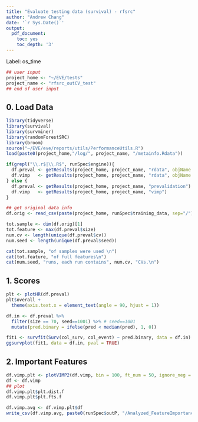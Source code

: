 ```yaml
---
title: "Evaluate testing data (survival) - rfsrc"
author: "Andrew Chang"
date: '`r Sys.Date()`'
output:
  pdf_document:
    toc: yes
    toc_depth: '3'
---
```


Label: os_time

```r
## user input
project_home <- "~/EVE/tests"
project_name <- "rfsrc_outCV_test"
## end of user input
```


## 0. Load Data

```r
library(tidyverse)
library(survival)
library(survminer)
library(randomForestSRC)
library(broom)
source("~/EVE/eve/reports/utils/PerformanceUtils.R")
load(paste0(project_home,"/log/", project_name, "/metainfo.Rdata"))

if(grepl("\\.r$|\\.R$", runSpec$engine)){
  df.preval <- getResults(project_home, project_name, "rdata", objName = "df_pred")
  df.vimp   <- getResults(project_home, project_name, "rdata", objName = "df_vimp")
} else {
  df.preval <- getResults(project_home, project_name, "prevalidation")
  df.vimp   <- getResults(project_home, project_name, "vimp")
}

## get original data info
df.orig <- read_csv(paste(project_home, runSpec$training_data, sep="/"))

tot.sample <- dim(df.orig)[1]
tot.feature <- max(df.preval$size)
num.cv <- length(unique(df.preval$cv))
num.seed <- length(unique(df.preval$seed))

cat(tot.sample, "of samples were used \n")
cat(tot.feature, "of full features\n")
cat(num.seed, "runs, each run contains", num.cv, "CVs.\n")
```


## 1. Scores

```r
plt <- plotHR(df.preval)
plt$overall +
  theme(axis.text.x = element_text(angle = 90, hjust = 1))
```


```r
df.in <- df.preval %>% 
  filter(size == 70, seed==1001) %>% # seed==1001
  mutate(pred.binary = ifelse(pred < median(pred), 1, 0))

fit1 <- survfit(Surv(col_surv, col_event) ~ pred.binary, data = df.in)
ggsurvplot(fit1, data = df.in, pval = TRUE)
```

## 2. Important Features

```r
df.vimp.plt <- plotVIMP2(df.vimp, bin = 100, ft_num = 50, ignore_neg = T)
df <- df.vimp
## plot
df.vimp.plt$plt.dist.f
df.vimp.plt$plt.fts.f

df.vimp.avg <- df.vimp.plt$df
write_csv(df.vimp.avg, paste0(runSpec$outP, "/Analyzed_FeatureImportance_avg.csv"))
```







